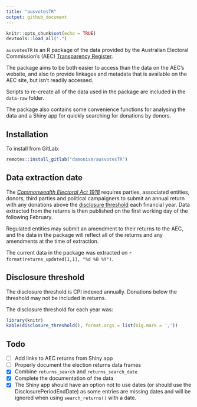 ```yaml
---
title: "ausvotesTR"
output: github_document
---
```


```r
knitr::opts_chunk$set(echo = TRUE)
devtools::load_all(".")
```

`ausvotesTR` is an R package of the data provided by the Australian Electoral 
Commission's (AEC) [Transparency Register](https://transparency.aec.gov.au/).

The package aims to be both easier to access than the data on the AEC's 
website, and also to provide linkages and metadata that is available on the 
AEC site, but isn't readily accessed.

Scripts to re-create all of the data used in the package are included in 
the `data-raw` folder.

The package also contains some convenience functions for analysing the data
and a Shiny app for quickly searching for donations by donors.

## Installation

To install from GitLab:

```R
remotes::install_gitlab("damonism/ausvotesTR")
```

## Data extraction date

The [_Commonwealth Electoral Act 1918_](https://www.legislation.gov.au/Latest/C2019C00103) 
requires parties, associated entities, donors, third parties and political 
campaigners to submit an annual return with any donations above the
[disclosure threshold](https://www.aec.gov.au/Parties_and_Representatives/public_funding/threshold.htm) 
each financial year. Data extracted from the returns is then published on 
the first working day of the following February.

Regulated entities may submit an amendment to their returns to the AEC, and
the data in the package will reflect all of the returns and any amendments
at the time of extraction.

The current data in the package was extracted on `r format(returns_updated[1,1], "%d %B %Y")`.

## Disclosure threshold

The disclosure threshold is CPI indexed annually. Donations below
the threshold may not be included in returns.

The disclosure threshold for each year was:

```r
library(knitr)
kable(disclosure_threshold(), format.args = list(big.mark = ','))
```

## Todo
- [ ] Add links to AEC returns from Shiny app
- [ ] Properly document the election returns data frames
- [x] Combine `returns_search` and `returns_search_date`
- [x] Complete the documentation of the data
- [x] The Shiny app should have an option not to use dates (or should use the
      DisclosurePeriodEndDate) as some entries are missing dates and will be
      ignored when using `search_returns()` with a date.
